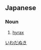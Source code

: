 ==Japanese==
{{ja-kanjitab|いわ|たぬき|k2=だぬき|yomi=k}}

===Noun===
{{ja-noun|イワダヌキ}}

# [[hyrax]]

[[Category:ja:Hyraxes|いわだぬき]]